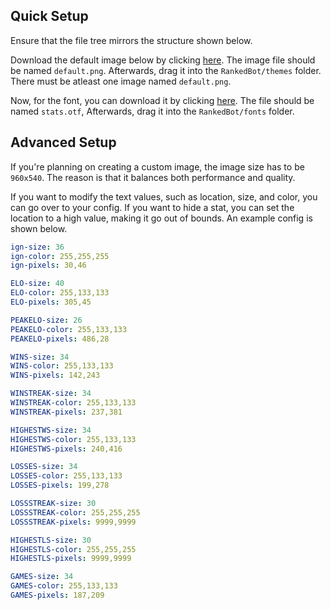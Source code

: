 
## Quick Setup

<Callout type="warning">
    Ensure that the file tree mirrors the structure shown below.
</Callout>

Download the default image below by clicking [here](/assets/default.png). The image file should be named `default.png`. Afterwards, drag it into
the `RankedBot/themes` folder. There must be atleast one image named `default.png`.

<FileTree>
    <FileTree.Folder name="RankedBot" defaultOpen>
        <FileTree.Folder name="themes" defaultOpen>
            <FileTree.File name="default.png" />
        </FileTree.Folder>
    </FileTree.Folder>
</FileTree>

Now, for the font, you can download it by clicking [here](/assets/stats.otf). The file should be named `stats.otf`, Afterwards, drag it into
the `RankedBot/fonts` folder.

<FileTree>
    <FileTree.Folder name="RankedBot" defaultOpen>
        <FileTree.Folder name="fonts" defaultOpen>
            <FileTree.File name="stats.otf" />
        </FileTree.Folder>
    </FileTree.Folder>
</FileTree>

## Advanced Setup

If you're planning on creating a custom image, the image size has to be `960x540`. The reason is that it balances both performance and quality.

If you want to modify the text values, such as location, size, and color, you can go over to your config. If you want to hide a stat,
you can set the location to a high value, making it go out of bounds. An example config is shown below.

```yaml
ign-size: 36
ign-color: 255,255,255
ign-pixels: 30,46

ELO-size: 40
ELO-color: 255,133,133
ELO-pixels: 305,45

PEAKELO-size: 26
PEAKELO-color: 255,133,133
PEAKELO-pixels: 486,28

WINS-size: 34
WINS-color: 255,133,133
WINS-pixels: 142,243

WINSTREAK-size: 34
WINSTREAK-color: 255,133,133
WINSTREAK-pixels: 237,381

HIGHESTWS-size: 34
HIGHESTWS-color: 255,133,133
HIGHESTWS-pixels: 240,416

LOSSES-size: 34
LOSSES-color: 255,133,133
LOSSES-pixels: 199,278

LOSSSTREAK-size: 30
LOSSSTREAK-color: 255,255,255
LOSSSTREAK-pixels: 9999,9999

HIGHESTLS-size: 30
HIGHESTLS-color: 255,255,255
HIGHESTLS-pixels: 9999,9999

GAMES-size: 34
GAMES-color: 255,133,133
GAMES-pixels: 187,209
```

